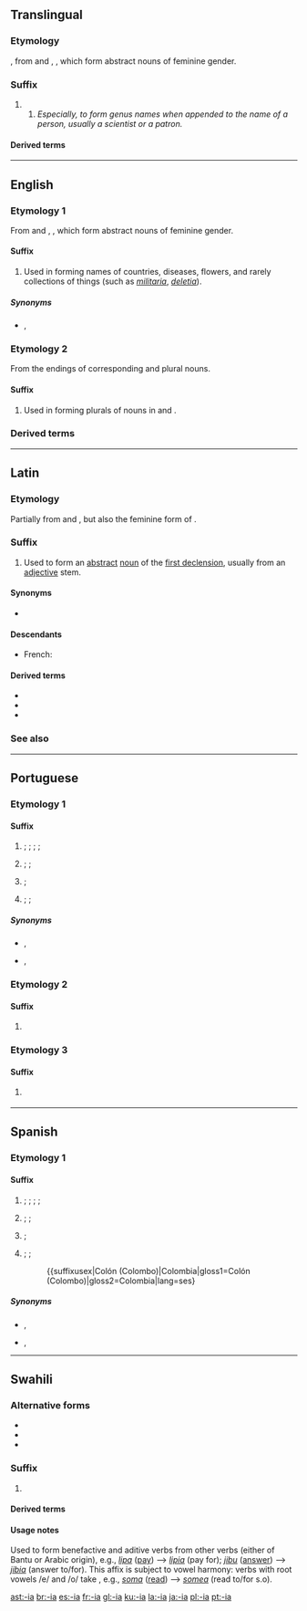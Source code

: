 {{also|Appendix:Variations of "ia"}}
==Translingual==

===Etymology===
{{etyl|NL.|mul}}, from {{etyl|la|mul}} {{m|la|-ia}} and {{etyl|grc|mul}} {{m|grc|-ία}}, {{m|grc|-εια}}, which form abstract nouns of feminine gender.

===Suffix===
{{head|mul|suffix}} {{g|f}}

# {{non-gloss definition|lang=mul|Used to form taxonomic names}}
## ''Especially, to form genus names when appended to the name of a person, usually a scientist or a patron.''

====Derived terms====
{{suffixsee|mul}}

----

==English==

===Etymology 1===
From {{etyl|la|en}} {{m|la|-ia}} and {{etyl|grc|en}} {{m|grc|-ία}}, {{m|grc|-εια}}, which form abstract nouns of feminine gender.

====Suffix====
{{en-suffix}}

# Used in forming names of countries, diseases, flowers, and rarely collections of things (such as ''[[militaria]]'', ''[[deletia]]'').

=====Synonyms=====
* {{sense|collections of things}} {{l|en|-ana}}, {{l|en|-ica}}

===Etymology 2===
From the endings of corresponding {{etyl|la|en}} and {{etyl|grc|en}} plural nouns.

====Suffix====
{{en-suffix}}

# Used in forming plurals of nouns in {{term|-ium|lang=en}} and {{term|-ion|lang=en}}.

===Derived terms===
{{suffixsee|en}}

----

==Latin==

===Etymology===
Partially from {{etyl|grc|la}} {{m|grc|-ία}} and {{m|grc|-εια}}, but also the feminine form of {{term|-ius|lang=la}}.

===Suffix===
{{head|la|suffix|head=-ia}}

# Used to form an [[abstract]] [[noun]] of the [[Appendix:Latin first declension|first declension]], usually from an [[adjective]] stem.

====Synonyms====
* {{l|la|-iēs}}

====Descendants====
* French: {{l|fr|-ie}}

====Derived terms====
* {{l|la|audācia}}
* {{l|la|īnfantia}}
* {{l|la|malevolentia}}

===See also===
{{suffixsee|la}}

----

==Portuguese==

===Etymology 1===

====Suffix====
{{pt-suffix|noun|ia||f}}

# {{non-gloss definition|forms nouns, from adjectives, denoting states, conditions and qualities}}; {{l|en|-ness}}; {{l|en|-ity}}; {{l|en|-y}}; {{l|en|-hood}}
#: {{suffixusex|alegre|alegria|gloss1=joyful|gloss2=joy|lang=pt}}
# {{lb|pt|medicine}} {{non-gloss definition|forms the names of medical conditions}}; {{l|en|-y}}; {{l|en|-ia}}
#: {{suffixusex|acéfalo|acefalia|gloss1=acephalous|gloss2=acephaly|lang=pt}}
# {{non-gloss definition|forms the names of offices or jobs}}; {{l|en|-ship}}
#: {{suffixusex|governador|governadoria|gloss1=governor|gloss2=the job or office of a governor|lang=pt}}
# {{non-gloss definition|forms placenames}}; {{l|en|-y}}; {{l|en|-ia}}
#: {{suffixusex|Brasil|Brasília|gloss1=Brazil|gloss2=Brasilia|lang=pt}}

=====Synonyms=====
* {{sense|state; condition}} {{l|pt|-idade}}, {{l|pt|-ção}}
* {{sense|job; office}} {{l|pt|-ado}}, {{l|pt|-ato}}

===Etymology 2===

====Suffix====
{{pt-suffix|verb|ia}}

# {{non-gloss definition|appended to the stem, forms the first-person singular and third-person singular imperfect subjunctive of 2nd and 3rd conjugation verbs}}
#: {{suffixusex|comer|comia|gloss1=to eat|gloss2=I/he/she/it ate|lang=pt}}

===Etymology 3===

====Suffix====
{{pt-suffix|verb|ia}}

# {{non-gloss definition|appended to the infinitive, forms the first-person singular and third-person singular conditional of verbs}}
#: {{suffixusex|comer|comeria|gloss1=to eat|gloss2=I/he/she/it would eat|lang=pt}}

{{catlangname|pt|terms with multiple etymologies}}

----

==Spanish==

===Etymology 1===

====Suffix====
{{pt-suffix|noun|ia/ía||f}}

# {{non-gloss definition|forms nouns, from adjectives, denoting states, conditions and qualities}}; {{l|en|-ness}}; {{l|en|-ity}}; {{l|en|-y}}; {{l|en|-hood}}
#: {{suffixusex|alegre|alegría|gloss1=joyful|gloss2=joy|lang=es}}
# {{lb|pt|medicine}} {{non-gloss definition|forms the names of medical conditions}}; {{l|en|-y}}; {{l|en|-ia}}
#: {{suffixusex|acéfalo|acefalía|gloss1=acephalous|gloss2=acephaly|lang=es}}
# {{non-gloss definition|forms the names of offices or jobs}}; {{l|en|-ship}}
#: {{suffixusex|alcalde|alcaldía|gloss1=governor|gloss2=the job or office of a governor|lang=es}}
# {{non-gloss definition|forms placenames}}; {{l|en|-y}}; {{l|en|-ia}}
#: {{suffixusex|Colón (Colombo)|Colombia|gloss1=Colón (Colombo)|gloss2=Colombia|lang=ses}

=====Synonyms=====
* {{sense|state; condition}} {{l|sp|-idad}}, {{l|es|-ción}}
* {{sense|job; office}} {{l|sp|-ado}}, {{l|es|-ato}}

----

==Swahili==

===Alternative forms===
* {{l|sw|-ea}}
* {{l|sw|-lea}}
* {{l|sw|-lia}}

===Suffix===
{{head|sw|suffix|head=-ia}}

# {{defn|sw}}

====Derived terms====
{{suffixsee|sw}}

====Usage notes====
Used to form benefactive and aditive verbs from other verbs (either of Bantu or Arabic origin), e.g., ''[[lipa]]'' ([[pay]]) --> ''[[lipia]]'' (pay for); ''[[jibu]]'' ([[answer]]) --> ''[[jibia]]'' (answer to/for). This affix is subject to vowel harmony: verbs with root vowels /e/ and /o/ take {{l|sw|-ea}}, e.g., ''[[soma]]'' ([[read]]) --> ''[[somea]]'' (read to/for s.o).

[[ast:-ia]]
[[br:-ia]]
[[es:-ia]]
[[fr:-ia]]
[[gl:-ia]]
[[ku:-ia]]
[[la:-ia]]
[[ja:-ia]]
[[pl:-ia]]
[[pt:-ia]]